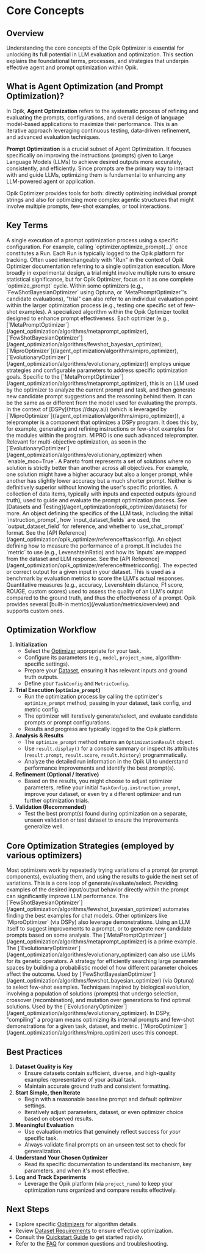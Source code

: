 # Core Concepts

## Overview

Understanding the core concepts of the Opik Optimizer is essential for unlocking
its full potential in LLM evaluation and optimization. This section explains the
foundational terms, processes, and strategies that underpin effective agent and
prompt optimization within Opik.

## What is Agent Optimization (and Prompt Optimization)?

In Opik, **Agent Optimization** refers to the systematic process of refining and evaluating the prompts, configurations, and overall design of language model-based applications to maximize their performance. This is an iterative approach leveraging continuous testing, data-driven refinement, and advanced evaluation techniques.

**Prompt Optimization** is a crucial subset of Agent Optimization. It focuses specifically on improving the instructions (prompts) given to Large Language Models (LLMs) to achieve desired outputs more accurately, consistently, and efficiently. Since prompts are the primary way to interact with and guide LLMs, optimizing them is fundamental to enhancing any LLM-powered agent or application.

Opik Optimizer provides tools for both: directly optimizing individual prompt strings and also for optimizing more complex agentic structures that might involve multiple prompts, few-shot examples, or tool interactions.

## Key Terms

<AccordionGroup>
  <Accordion title="Run">
    A single execution of a prompt optimization process using a specific configuration. For example, calling `optimizer.optimize_prompt(...)` once constitutes a Run. Each Run is typically logged to the Opik platform for tracking.
  </Accordion>
  <Accordion title="Trial">
    Often used interchangeably with "Run" in the context of Opik Optimizer documentation referring to a single optimization execution. More broadly in experimental design, a trial might involve multiple runs to ensure statistical significance, but for Opik Optimizer, focus on it as one complete `optimize_prompt` cycle.
    Within some optimizers (e.g., `FewShotBayesianOptimizer` using Optuna, or `MetaPromptOptimizer`'s candidate evaluations), "trial" can also refer to an individual evaluation point within the larger optimization process (e.g., testing one specific set of few-shot examples).
  </Accordion>
  <Accordion title="Optimizer">
    A specialized algorithm within the Opik Optimizer toolkit designed to enhance prompt effectiveness. Each optimizer (e.g., [`MetaPromptOptimizer`](/agent_optimization/algorithms/metaprompt_optimizer), [`FewShotBayesianOptimizer`](/agent_optimization/algorithms/fewshot_bayesian_optimizer), [`MiproOptimizer`](/agent_optimization/algorithms/mipro_optimizer), [`EvolutionaryOptimizer`](/agent_optimization/algorithms/evolutionary_optimizer)) employs unique strategies and configurable parameters to address specific optimization goals.
  </Accordion>
  <Accordion title="Reasoning Model">
    Specific to the [`MetaPromptOptimizer`](/agent_optimization/algorithms/metaprompt_optimizer), this is an LLM used by the optimizer to analyze the current prompt and task, and then generate new candidate prompt suggestions and the reasoning behind them. It can be the same as or different from the model used for evaluating the prompts.
  </Accordion>
  <Accordion title="Teleprompter (DSPy context)">
    In the context of [DSPy](https://dspy.ai/) (which is leveraged by [`MiproOptimizer`](/agent_optimization/algorithms/mipro_optimizer)), a teleprompter is a component that optimizes a DSPy program. It does this by, for example, generating and refining instructions or few-shot examples for the modules within the program. MIPRO is one such advanced teleprompter.
  </Accordion>
  <Accordion title="Pareto Front">
    Relevant for multi-objective optimization, as seen in the [`EvolutionaryOptimizer`](/agent_optimization/algorithms/evolutionary_optimizer) when `enable_moo=True`. A Pareto front represents a set of solutions where no solution is strictly better than another across all objectives. For example, one solution might have a higher accuracy but also a longer prompt, while another has slightly lower accuracy but a much shorter prompt. Neither is definitively superior without knowing the user's specific priorities.
  </Accordion>
  <Accordion title="Dataset (for Optimization)">
    A collection of data items, typically with inputs and expected outputs (ground truth), used to guide and evaluate the prompt optimization process. See [Datasets and Testing](/agent_optimization/opik_optimizer/datasets) for more.
  </Accordion>
  <Accordion title="TaskConfig">
    An object defining the specifics of the LLM task, including the initial `instruction_prompt`, how `input_dataset_fields` are used, the `output_dataset_field` for reference, and whether to `use_chat_prompt` format. See the [API Reference](/agent_optimization/opik_optimizer/reference#taskconfig).
  </Accordion>
  <Accordion title="MetricConfig">
    An object defining how to measure the performance of a prompt. It includes the `metric` to use (e.g., LevenshteinRatio) and how its `inputs` are mapped from the dataset and LLM response. See the [API Reference](/agent_optimization/opik_optimizer/reference#metricconfig).
  </Accordion>
  <Accordion title="Ground Truth">
    The expected or correct output for a given input in your dataset. This is used as a benchmark by evaluation metrics to score the LLM's actual responses.
  </Accordion>
  <Accordion title="Evaluation Metrics">
    Quantitative measures (e.g., accuracy, Levenshtein distance, F1 score, ROUGE, custom scores) used to assess the quality of an LLM's output compared to the ground truth, and thus the effectiveness of a prompt. Opik provides several [built-in metrics](/evaluation/metrics/overview) and supports custom ones.
  </Accordion>
</AccordionGroup>

## Optimization Workflow

1. **Initialization**
   - Select the [Optimizer](/agent_optimization/overview#optimization-algorithms) appropriate for your task.
   - Configure its parameters (e.g., `model`, `project_name`, algorithm-specific settings).
   - Prepare your [Dataset](/agent_optimization/opik_optimizer/datasets), ensuring it has relevant inputs and ground truth outputs.
   - Define your `TaskConfig` and `MetricConfig`.
2. **Trial Execution (`optimize_prompt`)**
   - Run the optimization process by calling the optimizer's `optimize_prompt` method, passing in your dataset, task config, and metric config.
   - The optimizer will iteratively generate/select, and evaluate candidate prompts or prompt configurations.
   - Results and progress are typically logged to the Opik platform.
3. **Analysis & Results**
   - The `optimize_prompt` method returns an `OptimizationResult` object.
   - Use `result.display()` for a console summary or inspect its attributes (`result.prompt`, `result.score`, `result.history`) programmatically.
   - Analyze the detailed run information in the Opik UI to understand performance improvements and identify the best prompt(s).
4. **Refinement (Optional / Iterative)**
   - Based on the results, you might choose to adjust optimizer parameters, refine your initial `TaskConfig.instruction_prompt`, improve your dataset, or even try a different optimizer and run further optimization trials.
5. **Validation (Recommended)**
   - Test the best prompt(s) found during optimization on a separate, unseen validation or test dataset to ensure the improvements generalize well.

## Core Optimization Strategies (employed by various optimizers)

<AccordionGroup>
  <Accordion title="Iterative Refinement">
    Most optimizers work by repeatedly trying variations of a prompt (or prompt components), evaluating them, and using the results to guide the next set of variations. This is a core loop of generate/evaluate/select.
  </Accordion>
  <Accordion title="Few-shot Learning (Example-driven prompting)">
    Providing examples of the desired input/output behavior directly within the prompt can significantly improve LLM performance. The [`FewShotBayesianOptimizer`](/agent_optimization/algorithms/fewshot_bayesian_optimizer) automates finding the best examples for chat models. Other optimizers like `MiproOptimizer` (via DSPy) also leverage demonstrations.
  </Accordion>
  <Accordion title="LLM-driven Generation/Critique (Meta-Prompting)">
    Using an LLM itself to suggest improvements to a prompt, or to generate new candidate prompts based on some analysis. The [`MetaPromptOptimizer`](/agent_optimization/algorithms/metaprompt_optimizer) is a prime example. The [`EvolutionaryOptimizer`](/agent_optimization/algorithms/evolutionary_optimizer) can also use LLMs for its genetic operators.
  </Accordion>
  <Accordion title="Bayesian Optimization">
    A strategy for efficiently searching large parameter spaces by building a probabilistic model of how different parameter choices affect the outcome. Used by [`FewShotBayesianOptimizer`](/agent_optimization/algorithms/fewshot_bayesian_optimizer) (via Optuna) to select few-shot examples.
  </Accordion>
  <Accordion title="Evolutionary Algorithms">
    Techniques inspired by biological evolution, involving a population of solutions (prompts) that undergo selection, crossover (recombination), and mutation over generations to find optimal solutions. Used by the [`EvolutionaryOptimizer`](/agent_optimization/algorithms/evolutionary_optimizer).
  </Accordion>
  <Accordion title="Compilation (DSPy context)">
    In DSPy, "compiling" a program means optimizing its internal prompts and few-shot demonstrations for a given task, dataset, and metric. [`MiproOptimizer`](/agent_optimization/algorithms/mipro_optimizer) uses this concept.
  </Accordion>
</AccordionGroup>

## Best Practices

1. **Dataset Quality is Key**
   - Ensure datasets contain sufficient, diverse, and high-quality examples representative of your actual task.
   - Maintain accurate ground truth and consistent formatting.
2. **Start Simple, then Iterate**
   - Begin with a reasonable baseline prompt and default optimizer settings.
   - Iteratively adjust parameters, dataset, or even optimizer choice based on observed results.
3. **Meaningful Evaluation**
   - Use evaluation metrics that genuinely reflect success for *your* specific task.
   - Always validate final prompts on an unseen test set to check for generalization.
4. **Understand Your Chosen Optimizer**
   - Read its specific documentation to understand its mechanism, key parameters, and when it's most effective.
5. **Log and Track Experiments**
   - Leverage the Opik platform (via `project_name`) to keep your optimization runs organized and compare results effectively.

## Next Steps

- Explore specific [Optimizers](/agent_optimization/overview#optimization-algorithms) for algorithm details.
- Review [Dataset Requirements](/agent_optimization/opik_optimizer/datasets) to ensure effective optimization.
- Consult the [Quickstart Guide](/agent_optimization/opik_optimizer/quickstart) to get started rapidly.
- Refer to the [FAQ](/agent_optimization/opik_optimizer/faq) for common questions and troubleshooting.
